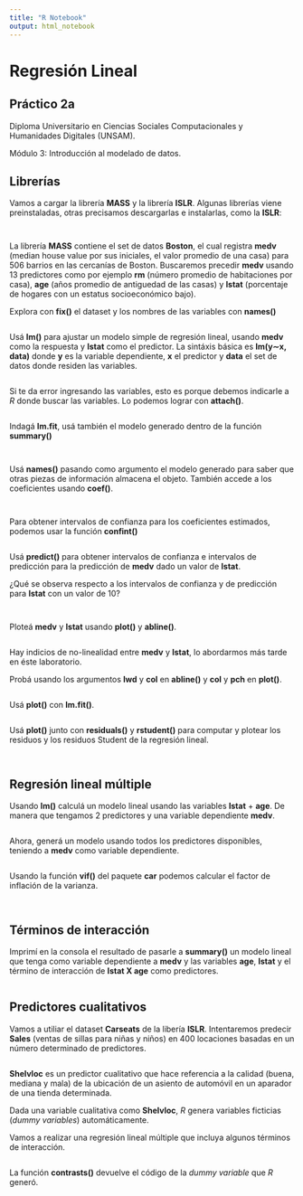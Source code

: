 ```yaml
---
title: "R Notebook"
output: html_notebook
---
```


# Regresión Lineal
## Práctico 2a
Diploma Universitario en Ciencias Sociales Computacionales y Humanidades Digitales (UNSAM).

Módulo 3: Introducción al modelado de datos.

## Librerías

Vamos a cargar la librería **MASS** y la librería **ISLR**. Algunas librerías viene preinstaladas, otras precisamos descargarlas e instalarlas, como la **ISLR**:


```r

```

```r

```

La librería **MASS** contiene el set de datos **Boston**, el cual registra **medv** (median house value por sus iniciales, el valor promedio de una casa) para 506 barrios en las cercanías de Boston. Buscaremos precedir **medv** usando 13 predictores como por ejemplo **rm** (número promedio de habitaciones por casa), **age** (años promedio de antiguedad de las casas) y **lstat** (porcentaje de hogares con un estatus socioeconómico bajo).

Explora con **fix()** el dataset y los nombres de las variables con **names()**

```r

```
Usá **lm()** para ajustar un modelo simple de regresión lineal, usando **medv** como la respuesta y **lstat** como el predictor. La sintáxis básica es **lm(y∼x, data)** donde **y** es la variable dependiente, **x** el predictor y **data** el set de datos donde residen las variables.

```r

```

Si te da error ingresando las variables, esto es porque debemos indicarle a *R* donde buscar las variables. Lo podemos lograr con **attach()**.

```r

```

Indagá **lm.fit**, usá también el modelo generado dentro de la función **summary()**

```r

```

```r

```
Usá **names()** pasando como argumento el modelo generado para saber que otras piezas de información almacena el objeto. También accede a los coeficientes usando **coef()**.

```r

```

```r

```

Para obtener intervalos de confianza para los coeficientes estimados, podemos usar la función **confint()**

```r

```

Usá **predict()** para obtener intervalos de confianza e intervalos de predicción para la predicción de **medv** dado un valor de **lstat**.

¿Qué se observa respecto a los intervalos de confianza y de predicción para **lstat** con un valor de 10?

```r

```
```r

```
Ploteá **medv** y **lstat** usando **plot()** y **abline()**.

```r

```

Hay indicios de no-linealidad entre **medv** y **lstat**, lo abordarmos más tarde en éste laboratorio.

Probá usando los argumentos **lwd** y **col** en **abline()** y **col** y **pch** en **plot()**.

```r

```

Usá **plot()** con **lm.fit()**.

```r

```
Usá **plot()** junto con **residuals()** y **rstudent()** para computar y plotear los residuos y los residuos Student de la regresión lineal.

```r

```

```r

```
## Regresión lineal múltiple

Usando **lm()** calculá un modelo lineal usando las variables **lstat** + **age**. De manera que tengamos 2 predictores y una variable dependiente **medv**.

```r

```

Ahora, generá un modelo usando todos los predictores disponibles, teniendo a **medv** como variable dependiente.

```r

```
Usando la función **vif()** del paquete **car** podemos calcular el factor de inflación de la varianza.

```r

```

```r

```
## Términos de interacción

Imprimí en la consola el resultado de pasarle a **summary()** un modelo lineal que tenga como variable dependiente a **medv** y las variables **age**, **lstat** y el término de interacción de **lstat X age** como predictores.

```r

```

## Predictores cualitativos

Vamos a utiliar el dataset **Carseats** de la libería **ISLR**. Intentaremos predecir **Sales** (ventas de sillas para niñas y niños) en 400 locaciones basadas en un número determinado de predictores.

```r

```

**Shelvloc** es un predictor cualitativo que hace referencia a la calidad (buena, mediana y mala) de la ubicación de un asiento de automóvil en un aparador de una tienda determinada.

Dada una variable cualitativa como **Shelvloc**, *R* genera variables ficticias (*dummy variables*) automáticamente.

Vamos a realizar una regresión lineal múltiple que incluya algunos términos de interacción.

```r

```
La función **contrasts()** devuelve el código de la *dummy variable* que *R* generó.

```r

```

